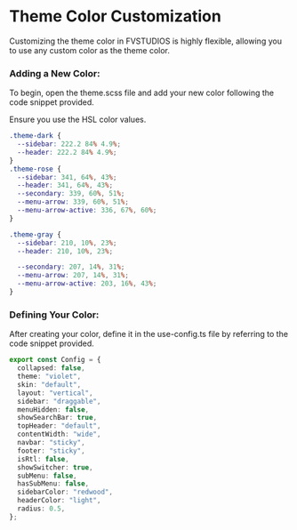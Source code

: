 
# Theme Color Customization

Customizing the theme color in FVSTUDIOS is highly flexible, allowing you to use any custom color as the theme color.

### Adding a New Color:

To begin, open the theme.scss file and add your new color following the code snippet provided.

<Callout>Ensure you use the HSL color values.</Callout>

```scss filename="app/[locale]/theme.css"
.theme-dark {
  --sidebar: 222.2 84% 4.9%;
  --header: 222.2 84% 4.9%;
}
.theme-rose {
  --sidebar: 341, 64%, 43%;
  --header: 341, 64%, 43%;
  --secondary: 339, 60%, 51%;
  --menu-arrow: 339, 60%, 51%;
  --menu-arrow-active: 336, 67%, 60%;
}

.theme-gray {
  --sidebar: 210, 10%, 23%;
  --header: 210, 10%, 23%;

  --secondary: 207, 14%, 31%;
  --menu-arrow: 207, 14%, 31%;
  --menu-arrow-active: 203, 16%, 43%;
}
```

### Defining Your Color:

After creating your color, define it in the use-config.ts file by referring to the code snippet provided.

```ts filename="hooks/use-config.ts"
export const Config = {
  collapsed: false,
  theme: "violet",
  skin: "default",
  layout: "vertical",
  sidebar: "draggable",
  menuHidden: false,
  showSearchBar: true,
  topHeader: "default",
  contentWidth: "wide",
  navbar: "sticky",
  footer: "sticky",
  isRtl: false,
  showSwitcher: true,
  subMenu: false,
  hasSubMenu: false,
  sidebarColor: "redwood",
  headerColor: "light",
  radius: 0.5,
};
```
